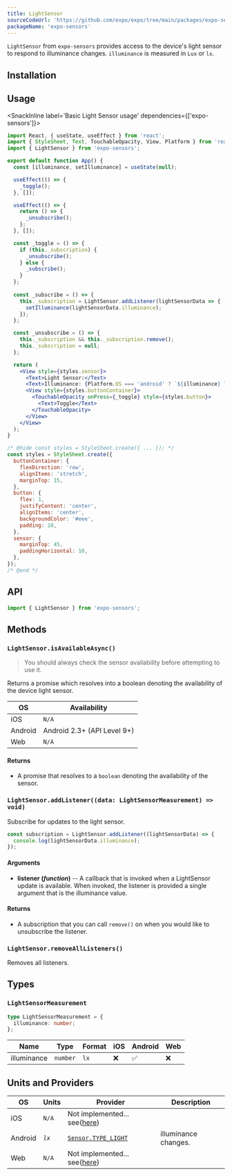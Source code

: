 ```yaml
---
title: LightSensor
sourceCodeUrl: 'https://github.com/expo/expo/tree/main/packages/expo-sensors'
packageName: 'expo-sensors'
---
```




`LightSensor` from `expo-sensors` provides access to the device's light sensor to respond to illuminance changes. `illuminance` is measured in `Lux` or `lx`.

<PlatformsSection android emulator />

## Installation

<APIInstallSection />

## Usage

<SnackInline label='Basic Light Sensor usage' dependencies={['expo-sensors']}>

```jsx
import React, { useState, useEffect } from 'react';
import { StyleSheet, Text, TouchableOpacity, View, Platform } from 'react-native';
import { LightSensor } from 'expo-sensors';

export default function App() {
  const [illuminance, setIlluminance] = useState(null);

  useEffect(() => {
    _toggle();
  }, []);

  useEffect(() => {
    return () => {
      _unsubscribe();
    };
  }, []);

  const _toggle = () => {
    if (this._subscription) {
      _unsubscribe();
    } else {
      _subscribe();
    }
  };
  
  const _subscribe = () => {
    this._subscription = LightSensor.addListener(lightSensorData => {
      setIlluminance(lightSensorData.illuminance);
    });
  };

  const _unsubscribe = () => {
    this._subscription && this._subscription.remove();
    this._subscription = null;
  };

  return (
    <View style={styles.sensor}>
      <Text>Light Sensor:</Text>
      <Text>Illuminance: {Platform.OS === 'android' ? `${illuminance} lx` : `Only available on Android`}</Text>
      <View style={styles.buttonContainer}>
        <TouchableOpacity onPress={_toggle} style={styles.button}>
          <Text>Toggle</Text>
        </TouchableOpacity>
      </View>
    </View>
  );
}

/* @hide const styles = StyleSheet.create({ ... }); */
const styles = StyleSheet.create({
  buttonContainer: {
    flexDirection: 'row',
    alignItems: 'stretch',
    marginTop: 15,
  },
  button: {
    flex: 1,
    justifyContent: 'center',
    alignItems: 'center',
    backgroundColor: '#eee',
    padding: 10,
  },
  sensor: {
    marginTop: 45,
    paddingHorizontal: 10,
  },
});
/* @end */
```

</SnackInline>

## API

```js
import { LightSensor } from 'expo-sensors';
```

## Methods

### `LightSensor.isAvailableAsync()`

> You should always check the sensor availability before attempting to use it.

Returns a promise which resolves into a boolean denoting the availability of the device light sensor.

| OS      | Availability                |
| ------- | --------------------------- |
| iOS     | `N/A`                       |
| Android | Android 2.3+ (API Level 9+) |
| Web     | `N/A`                       |

#### Returns

- A promise that resolves to a `boolean` denoting the availability of the sensor.

### `LightSensor.addListener((data: LightSensorMeasurement) => void)`

Subscribe for updates to the light sensor.

```js
const subscription = LightSensor.addListener((lightSensorData) => {
  console.log(lightSensorData.illuminance);
});
```

#### Arguments

- **listener (_function_)** -- A callback that is invoked when a LightSensor update is available. When invoked, the listener is provided a single argument that is the illuminance value.

#### Returns

- A subscription that you can call `remove()` on when you would like to unsubscribe the listener.

### `LightSensor.removeAllListeners()`

Removes all listeners.

## Types

### `LightSensorMeasurement`

```typescript
type LightSensorMeasurement = {
  illuminance: number;
};
```

| Name             | Type                                         | Format   | iOS | Android | Web |
| ---------------- | -------------------------------------------- | -------- | --- | ------- | --- |
| illuminance         | `number`                                     | `lx`    | ❌  | ✅      | ❌  |

## Units and Providers

| OS      | Units   | Provider                                                                                                | Description                                                                                                                         |
| ------- | ------- | ------------------------------------------------------------------------------------------------------- | ----------------------------------------------------------------------------------------------------------------------------------- |
| iOS     | `N/A`   | Not implemented... see([here](https://github.com/expo/expo/discussions/18101))
| Android | _`lx`_ | [`Sensor.TYPE_LIGHT`](https://developer.android.com/reference/android/hardware/Sensor#TYPE_LIGHT) | illuminance changes.                                                                                                    |
| Web     | `N/A` |          Not implemented... see([here](https://github.com/expo/expo/discussions/18101))